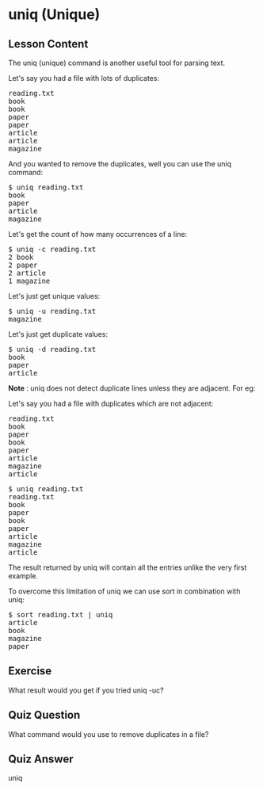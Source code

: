 # uniq (Unique)

## Lesson Content

The uniq (unique) command is another useful tool for parsing text.

Let's say you had a file with lots of duplicates:

<pre>
reading.txt
book
book
paper
paper
article
article
magazine
</pre>

And you wanted to remove the duplicates, well you can use the uniq command:

<pre>
$ uniq reading.txt
book
paper
article
magazine
</pre>

Let's get the count of how many occurrences of a line:

<pre>
$ uniq -c reading.txt
2 book
2 paper
2 article
1 magazine
</pre>

Let's just get unique values:

<pre>
$ uniq -u reading.txt
magazine
</pre>

Let's just get duplicate values:

<pre>
$ uniq -d reading.txt
book
paper
article
</pre>

<b>Note</b> : uniq does not detect duplicate lines unless they are adjacent. For eg:

Let's say you had a file with duplicates which are not adjacent:

<pre>
reading.txt
book
paper
book
paper
article
magazine
article
</pre>

<pre>
$ uniq reading.txt
reading.txt
book
paper
book
paper
article
magazine
article
</pre>

The result returned by uniq will contain all the entries unlike the very first
example.

To overcome this limitation of uniq we can use sort in combination with uniq:

<pre>
$ sort reading.txt | uniq
article
book
magazine
paper
</pre>

## Exercise

What result would you get if you tried uniq -uc?

## Quiz Question

What command would you use to remove duplicates in a file?

## Quiz Answer

uniq
